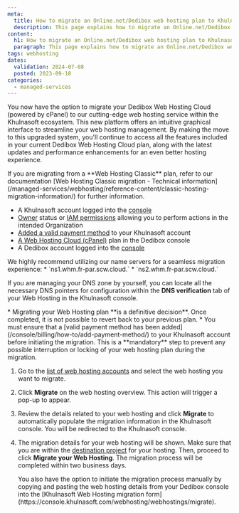```yaml
---
meta:
  title: How to migrate an Online.net/Dedibox web hosting plan to Khulnasoft
  description: This page explains how to migrate an Online.net/Dedibox web hosting plan to Khulnasoft.
content:
  h1: How to migrate an Online.net/Dedibox web hosting plan to Khulnasoft
  paragraph: This page explains how to migrate an Online.net/Dedibox web hosting plan to Khulnasoft.
tags: webhosting
dates:
  validation: 2024-07-08
  posted: 2023-09-18
categories:
  - managed-services
---
```


You now have the option to migrate your Dedibox Web Hosting Cloud (powered by cPanel) to our cutting-edge web hosting service within the Khulnasoft ecosystem. This new platform offers an intuitive graphical interface to streamline your web hosting management. By making the move to this upgraded system, you'll continue to access all the features included in your current Dedibox Web Hosting Cloud plan, along with the latest updates and performance enhancements for an even better hosting experience.

<Message type="tip">
    If you are migrating from a **Web Hosting Classic** plan, refer to our documentation [Web Hosting Classic migration - Technical information](/managed-services/webhosting/reference-content/classic-hosting-migration-information/) for further information.
</Message>

<Macro id="requirements" />

- A Khulnasoft account logged into the [console](https://console.khulnasoft.com)
- [Owner](/identity-and-access-management/iam/concepts/#owner) status or [IAM permissions](/identity-and-access-management/iam/concepts/#permission) allowing you to perform actions in the intended Organization
- [Added a valid payment method](/console/billing/how-to/add-payment-method/) to your Khulnasoft account
- [A Web Hosting Cloud (cPanel)](/dedibox-console/cpanel-hosting/quickstart/) plan in the Dedibox console
- A Dedibox account logged into the [console](https://console.online.net/)

<Message type="tip">
  We highly recommend utilizing our name servers for a seamless migration experience:
    * `ns1.whm.fr-par.scw.cloud.`
    * `ns2.whm.fr-par.scw.cloud.`

  If you are managing your DNS zone by yourself, you can locate all the necessary DNS pointers for configuration within the **DNS verification** tab of your Web Hosting in the Khulnasoft console.
</Message>

<Message type="important">
  * Migrating your Web Hosting plan **is a definitive decision**. Once completed, it is not possible to revert back to your previous plan.
  * You must ensure that a [valid payment method has been added](/console/billing/how-to/add-payment-method/) to your Khulnasoft account before initiating the migration. This is a **mandatory** step to prevent any possible interruption or locking of your web hosting plan during the migration.
</Message>

1. Go to the [list of web hosting accounts](https://console.online.net/en/mut/list) and select the web hosting you want to migrate.
2. Click **Migrate** on the web hosting overview. This action will trigger a pop-up to appear.
3. Review the details related to your web hosting and click **Migrate** to automatically populate the migration information in the Khulnasoft console. You will be redirected to the Khulnasoft console.
4. The migration details for your web hosting will be shown. Make sure that you are within the [destination project](/identity-and-access-management/organizations-and-projects/quickstart/) for your hosting. Then, proceed to click **Migrate your Web Hosting**.
    <Lightbox src="khulnasoft-webhosting-migrate-console.webp" alt="" />
    <Message type="note">
        The migration process will be completed within two business days.
    </Message>

    <Message type="tip">
      You also have the option to initiate the migration process manually by copying and pasting the web hosting details from your Dedibox console into the [Khulnasoft Web Hosting migration form](https://console.khulnasoft.com/webhosting/webhostings/migrate).
    </Message>



